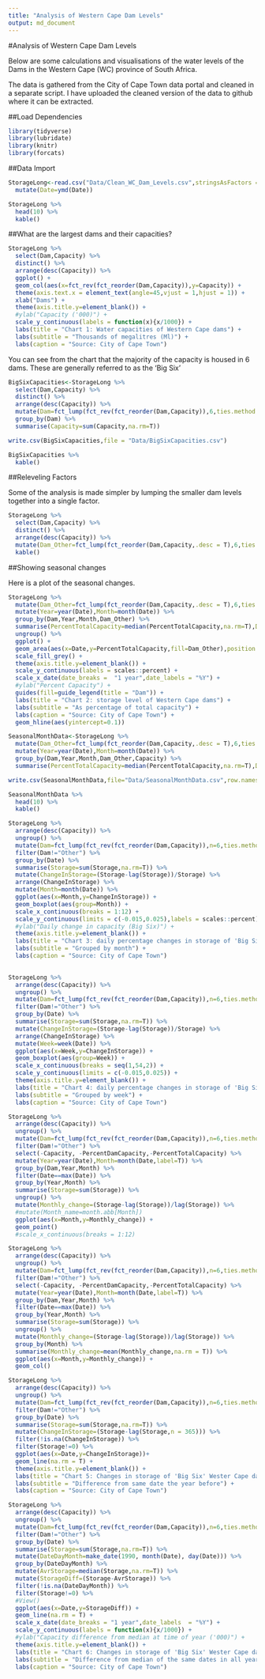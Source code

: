 ```yaml
---
title: "Analysis of Western Cape Dam Levels"
output: md_document
---
```


#Analysis of Western Cape Dam Levels

Below are some calculations and visualisations of the water levels of the Dams in the Western Cape  (WC) province of South Africa.

The data is gathered from the City of Cape Town data portal and cleaned in a separate script. I have uploaded the cleaned version of the data to github where it can be extracted.


##Load Dependencies

```r
library(tidyverse)
library(lubridate)
library(knitr)
library(forcats)
```


##Data Import

```r
StorageLong<-read.csv("Data/Clean_WC_Dam_Levels.csv",stringsAsFactors = F) %>% 
  mutate(Date=ymd(Date)) 

StorageLong %>% 
  head(10) %>% 
  kable()
```


##What are the largest dams and their capacities?

```r
StorageLong %>% 
  select(Dam,Capacity) %>% 
  distinct() %>% 
  arrange(desc(Capacity)) %>% 
  ggplot() +
  geom_col(aes(x=fct_rev(fct_reorder(Dam,Capacity)),y=Capacity)) +
  theme(axis.text.x = element_text(angle=45,vjust = 1,hjust = 1)) +
  xlab("Dams") +
  theme(axis.title.y=element_blank()) +
  #ylab("Capacity ('000)") +
  scale_y_continuous(labels = function(x){x/1000}) +
  labs(title = "Chart 1: Water capacities of Western Cape dams") +
  labs(subtitle = "Thousands of megalitres (Ml)") +
  labs(caption = "Source: City of Cape Town")
```

You can see from the chart that the majority of the capacity is housed in 6 dams. These are generally referred to as the 'Big Six'

```r
BigSixCapacities<-StorageLong %>% 
  select(Dam,Capacity) %>% 
  distinct() %>% 
  arrange(desc(Capacity)) %>% 
  mutate(Dam=fct_lump(fct_rev(fct_reorder(Dam,Capacity)),6,ties.method = "first")) %>% 
  group_by(Dam) %>% 
  summarise(Capacity=sum(Capacity,na.rm=T))

write.csv(BigSixCapacities,file = "Data/BigSixCapacities.csv")

BigSixCapacities %>% 
  kable()
```

##Releveling Factors

Some of the analysis is made simpler by lumping the smaller dam levels together into a single factor.

```r
StorageLong %>% 
  select(Dam,Capacity) %>% 
  distinct() %>% 
  arrange(desc(Capacity)) %>% 
  mutate(Dam_Other=fct_lump(fct_reorder(Dam,Capacity,.desc = T),6,ties.method = "first")) %>% 
  kable()
```


##Showing seasonal changes

Here is a plot of the seasonal changes.

```r
StorageLong %>% 
  mutate(Dam_Other=fct_lump(fct_reorder(Dam,Capacity,.desc = T),6,ties.method = "first")) %>% 
  mutate(Year=year(Date),Month=month(Date)) %>% 
  group_by(Dam,Year,Month,Dam_Other) %>% 
  summarise(PercentTotalCapacity=median(PercentTotalCapacity,na.rm=T),Date=median(Date,na.rm=T)) %>% 
  ungroup() %>% 
  ggplot() +
  geom_area(aes(x=Date,y=PercentTotalCapacity,fill=Dam_Other),position = "stack") +
  scale_fill_grey() +
  theme(axis.title.y=element_blank()) +
  scale_y_continuous(labels = scales::percent) +
  scale_x_date(date_breaks =  "1 year",date_labels = "%Y") +
  #ylab("Percent Capacity") +
  guides(fill=guide_legend(title = "Dam")) +
  labs(title = "Chart 2: storage level of Western Cape dams") +
  labs(subtitle = "As percentage of total capacity") +
  labs(caption = "Source: City of Cape Town") +
  geom_hline(aes(yintercept=0.1))
```

```r
SeasonalMonthData<-StorageLong %>% 
  mutate(Dam_Other=fct_lump(fct_reorder(Dam,Capacity,.desc = T),6,ties.method = "first")) %>% 
  mutate(Year=year(Date),Month=month(Date)) %>% 
  group_by(Dam,Year,Month,Dam_Other,Capacity) %>% 
  summarise(PercentTotalCapacity=median(PercentTotalCapacity,na.rm=T),Date=median(Date,na.rm=T))

write.csv(SeasonalMonthData,file="Data/SeasonalMonthData.csv",row.names = F,na = "")

SeasonalMonthData %>% 
  head(10) %>% 
  kable()
```



```r
StorageLong %>% 
  arrange(desc(Capacity)) %>% 
  ungroup() %>% 
  mutate(Dam=fct_lump(fct_rev(fct_reorder(Dam,Capacity)),n=6,ties.method = "first")) %>% 
  filter(Dam!="Other") %>% 
  group_by(Date) %>% 
  summarise(Storage=sum(Storage,na.rm=T)) %>% 
  mutate(ChangeInStorage=(Storage-lag(Storage))/Storage) %>%
  arrange(ChangeInStorage) %>% 
  mutate(Month=month(Date)) %>% 
  ggplot(aes(x=Month,y=ChangeInStorage)) +
  geom_boxplot(aes(group=Month)) +
  scale_x_continuous(breaks = 1:12) +
  scale_y_continuous(limits = c(-0.015,0.025),labels = scales::percent) +
  #ylab("Daily change in capacity (Big Six)") +
  theme(axis.title.y=element_blank()) +
  labs(title = "Chart 3: daily percentage changes in storage of 'Big Six' Wester Cape dams") +
  labs(subtitle = "Grouped by month") +
  labs(caption = "Source: City of Cape Town")
  
```

```r
StorageLong %>% 
  arrange(desc(Capacity)) %>% 
  ungroup() %>% 
  mutate(Dam=fct_lump(fct_rev(fct_reorder(Dam,Capacity)),n=6,ties.method = "first")) %>% 
  filter(Dam!="Other") %>% 
  group_by(Date) %>% 
  summarise(Storage=sum(Storage,na.rm=T)) %>% 
  mutate(ChangeInStorage=(Storage-lag(Storage))/Storage) %>%
  arrange(ChangeInStorage) %>% 
  mutate(Week=week(Date)) %>% 
  ggplot(aes(x=Week,y=ChangeInStorage)) +
  geom_boxplot(aes(group=Week)) +
  scale_x_continuous(breaks = seq(1,54,2)) +
  scale_y_continuous(limits = c(-0.015,0.025)) +
  theme(axis.title.y=element_blank()) +
  labs(title = "Chart 4: daily percentage changes in storage of 'Big Six' Wester Cape dams") +
  labs(subtitle = "Grouped by week") +
  labs(caption = "Source: City of Cape Town")
```

```r
StorageLong %>% 
  arrange(desc(Capacity)) %>% 
  ungroup() %>% 
  mutate(Dam=fct_lump(fct_rev(fct_reorder(Dam,Capacity)),n=6,ties.method = "first")) %>% 
  filter(Dam!="Other") %>% 
  select(-Capacity, -PercentDamCapacity,-PercentTotalCapacity) %>% 
  mutate(Year=year(Date),Month=month(Date,label=T)) %>% 
  group_by(Dam,Year,Month) %>% 
  filter(Date==max(Date)) %>% 
  group_by(Year,Month) %>% 
  summarise(Storage=sum(Storage)) %>% 
  ungroup() %>% 
  mutate(Monthly_change=(Storage-lag(Storage))/lag(Storage)) %>% 
  #mutate(Month_name=month.abb[Month]) 
  ggplot(aes(x=Month,y=Monthly_change)) +
  geom_point() 
  #scale_x_continuous(breaks = 1:12) 
```

```r
StorageLong %>% 
  arrange(desc(Capacity)) %>% 
  ungroup() %>% 
  mutate(Dam=fct_lump(fct_rev(fct_reorder(Dam,Capacity)),n=6,ties.method = "first")) %>% 
  filter(Dam!="Other") %>% 
  select(-Capacity, -PercentDamCapacity,-PercentTotalCapacity) %>% 
  mutate(Year=year(Date),Month=month(Date,label=T)) %>% 
  group_by(Dam,Year,Month) %>% 
  filter(Date==max(Date)) %>% 
  group_by(Year,Month) %>% 
  summarise(Storage=sum(Storage)) %>% 
  ungroup() %>% 
  mutate(Monthly_change=(Storage-lag(Storage))/lag(Storage)) %>% 
  group_by(Month) %>% 
  summarise(Monthly_change=mean(Monthly_change,na.rm = T)) %>% 
  ggplot(aes(x=Month,y=Monthly_change)) +
  geom_col()
```


```r
StorageLong %>% 
  arrange(desc(Capacity)) %>% 
  ungroup() %>% 
  mutate(Dam=fct_lump(fct_rev(fct_reorder(Dam,Capacity)),n=6,ties.method = "first")) %>% 
  filter(Dam!="Other") %>% 
  group_by(Date) %>% 
  summarise(Storage=sum(Storage,na.rm=T)) %>% 
  mutate(ChangeInStorage=(Storage-lag(Storage,n = 365))) %>% 
  filter(!is.na(ChangeInStorage)) %>% 
  filter(Storage!=0) %>% 
  ggplot(aes(x=Date,y=ChangeInStorage))+
  geom_line(na.rm = T) +
  theme(axis.title.y=element_blank()) +
  labs(title = "Chart 5: Changes in storage of 'Big Six' Wester Cape dams") +
  labs(subtitle = "Difference from same date the year before") +
  labs(caption = "Source: City of Cape Town")

```

```r
StorageLong %>% 
  arrange(desc(Capacity)) %>% 
  ungroup() %>% 
  mutate(Dam=fct_lump(fct_rev(fct_reorder(Dam,Capacity)),n=6,ties.method = "first")) %>% 
  filter(Dam!="Other") %>% 
  group_by(Date) %>% 
  summarise(Storage=sum(Storage,na.rm=T)) %>% 
  mutate(DateDayMonth=make_date(1990, month(Date), day(Date))) %>% 
  group_by(DateDayMonth) %>% 
  mutate(AvrStorage=median(Storage,na.rm=T)) %>% 
  mutate(StorageDiff=(Storage-AvrStorage)) %>% 
  filter(!is.na(DateDayMonth)) %>% 
  filter(Storage!=0) %>% 
  #View()
  ggplot(aes(x=Date,y=StorageDiff)) +
  geom_line(na.rm = T) +
  scale_x_date(date_breaks = "1 year",date_labels  = "%Y") +
  scale_y_continuous(labels = function(x){x/1000}) +
  #ylab("Capacity difference from median at time of year ('000)") +
  theme(axis.title.y=element_blank()) +
  labs(title = "Chart 6: Changes in storage of 'Big Six' Wester Cape dams") +
  labs(subtitle = "Difference from median of the same dates in all years with available data") +
  labs(caption = "Source: City of Cape Town")

```



